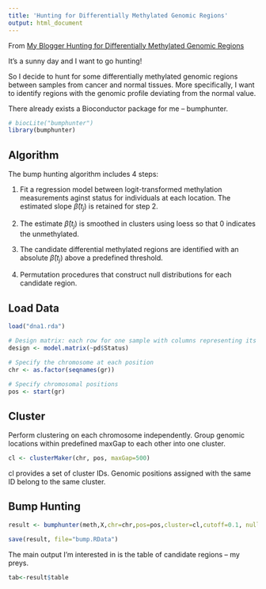 ```yaml
---
title: 'Hunting for Differentially Methylated Genomic Regions'
output: html_document
---
```



From [My Blogger Hunting for Differentially Methylated Genomic Regions](http://bitit1994.blogspot.hk/2016/04/hunting-for-differentially-methylated.html)

It's a sunny day and I want to go hunting!

So I decide to hunt for some differentially methylated genomic regions between samples from cancer and normal tissues. More specifically, I want to identify regions with the genomic profile deviating from the normal value.

There already exists a Bioconductor package for me -- bumphunter.

```r
# biocLite("bumphunter")
library(bumphunter)
```



## Algorithm

The bump hunting algorithm includes 4 steps:

1. Fit a regression model between logit-transformed methylation measurements aginst status for individuals at each location. The estimated slope $\hat{\beta}(t_j)$ is retained for step 2. 

2. The estimate $\hat{\beta}(t_j)$ is smoothed in clusters using loess so that 0 indicates the unmethylated.

3. The candidate differential methylated regions are identified with an absolute $\hat{\beta}(t_j)$ above a predefined threshold.

4. Permutation procedures that construct null distributions for each candidate region.



## Load Data

```r
load("dna1.rda")

# Design matrix: each row for one sample with columns representing its status (cancer or not)
design <- model.matrix(~pd$Status)

# Specify the chromosome at each position
chr <- as.factor(seqnames(gr))

# Specify chromosomal positions
pos <- start(gr)
```



## Cluster

Perform clustering on each chromosome independently. Group genomic locations within predefined maxGap to each other into one cluster.

```r
cl <- clusterMaker(chr, pos, maxGap=500)
```

cl provides a set of cluster IDs. Genomic positions assigned with the same ID belong to the same cluster.



## Bump Hunting

```r
result <- bumphunter(meth,X,chr=chr,pos=pos,cluster=cl,cutoff=0.1, nullMethod="permutation", smooth = TRUE, B=200, smoothFunction=loessByCluster)

save(result, file="bump.RData")
```

The main output I'm interested in is the table of candidate regions -- my preys.

```r
tab<-result$table
```
